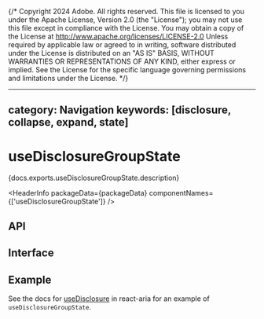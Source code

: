 {/* Copyright 2024 Adobe. All rights reserved.
This file is licensed to you under the Apache License, Version 2.0 (the "License");
you may not use this file except in compliance with the License. You may obtain a copy
of the License at http://www.apache.org/licenses/LICENSE-2.0
Unless required by applicable law or agreed to in writing, software distributed under
the License is distributed on an "AS IS" BASIS, WITHOUT WARRANTIES OR REPRESENTATIONS
OF ANY KIND, either express or implied. See the License for the specific language
governing permissions and limitations under the License. */}



---
category: Navigation
keywords: [disclosure, collapse, expand, state]
---

# useDisclosureGroupState

<PageDescription>{docs.exports.useDisclosureGroupState.description}</PageDescription>

<HeaderInfo
  packageData={packageData}
  componentNames={['useDisclosureGroupState']} />

## API

<FunctionAPI function={docs.exports.useDisclosureGroupState} links={docs.links} />

## Interface

<ClassAPI links={docs.links} class={docs.links[docs.exports.useDisclosureGroupState.return.id]} />

## Example

See the docs for [useDisclosure](../react-aria/useDisclosure.html#disclosure-group) in react-aria for an example of `useDisclosureGroupState`.
